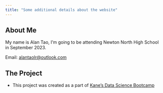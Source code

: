 ```yaml
---
title: "Some additional details about the website"
---
```


## About Me
My name is Alan Tao, I'm going to be attending Newton North High School in September 2023.

Email: <alantaolr@outlook.com>

## The Project
- This project was created as a part of [Kane’s Data Science Bootcamp](https://bootcamp.davidkane.info/)

